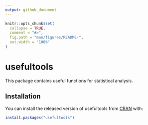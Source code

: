 ```yaml
---
output: github_document
---
```


<!-- README.md is generated from README.Rmd. Please edit that file -->

```r
knitr::opts_chunk$set(
  collapse = TRUE,
  comment = "#>",
  fig.path = "man/figures/README-",
  out.width = "100%"
)
```
# usefultools

This package contains useful functions for statistical analysis.

## Installation

You can install the released version of usefultools from [CRAN](https://CRAN.R-project.org) with:

``` r
install.packages("usefultools")
```


